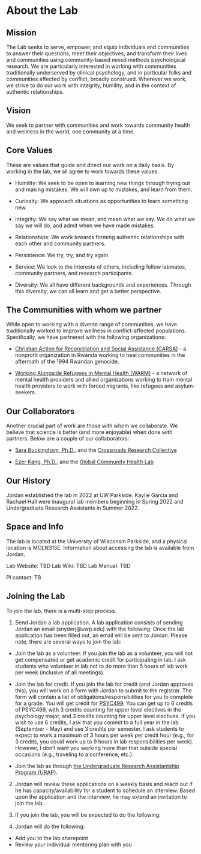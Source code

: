 # About the Lab 

## Mission

The Lab seeks to serve, empower, and equip individuals and communities to answer their questions, meet their objectives, and transform their lives and communities using community-based mixed methods psychological research. We are particularly interested in working with communities traditionally underserved by clinical psychology, and in particular folks and communities affected by conflict, broadly construed. Wherever we work, we strive to do our work with integrity,  humility, and in the context of authentic relationships.

## Vision

We seek to partner with communities and work towards community health and wellness in the world, one community at a time.

## Core Values

These are values that guide and direct our work on a daily basis. By working in the lab, we all agree to work towards these values.

- Humility: We seek to be open to learning new things through trying out and making mistakes. We will own up to mistakes, and learn from them.

- Curiosity: We approach situations as opportunities to learn something new.

- Integrity: We say what we mean, and mean what we say. We do what we say we will do, and admit when we have made mistakes.

- Relationships: We work towards forming authentic relationships with each other and community partners.

- Persistence: We try, try, and try again.

- Service: We look to the interests of others, including fellow labmates, community partners, and research participants.

- Diversity: We all have different backgrounds and experiences. Through this diversity, we can all learn and get a better perspective. 


## The Communities with whom we partner

While open to working with a diverse range of communities, we have traditionally worked to improve wellness in conflict-affected populations. Specifically, we have partnered with the following organizations:

- [Christian Action for Reconciliation and Social Assistance (CARSA)](https://www.carsaministry.org/) - a nonprofit organization in Rwanda working to heal communities in the aftermath of the 1994 Rwandan genocide.

- [Working Alongside Refugees in Mental Health (WARM)](warmalska.org) - a network of mental health providers and allied organizations working to train mental health providers to work with forced migrants, like refugees and asylum-seekers.

## Our Collaborators

Another crucial part of work are those with whom we collaborate. We believe that science is better (and more enjoyable) when done with partners. Below are a couple of our collaborators:

- [Sara Buckingham, Ph.D.](https://www.uaa.alaska.edu/academics/college-of-arts-and-sciences/departments/psychology/faculty/buckingham.cshtml), and the [Crossroads Research Collective](https://crossroadsresearch.wixsite.com/collective)

- [Ezer Kang, Ph.D.](https://profiles.howard.edu/profile/466/ezer-kang), and the [Global Community Health Lab](https://ezerkang-howard-faculty.com/)

## Our History

Jordan established the lab in 2022 at UW Parkside. Kaylie Garcia and Rachael Hall were inaugural lab members beginning in Spring 2022 and Undergraduate Research Assistants in Summer 2022.

## Space and Info

The lab is located at the University of Wisconsin Parkside, and a physical location is MOLN315E. Information about accessing the lab is available from Jordan.

Lab Website: TBD
Lab Wiki: TBD
Lab Manual: TBD

PI contact: TB

## Joining the Lab

To join the lab, there is a multi-step process. 

1. Send Jordan a lab application. A lab application consists of sending Jordan an email (snyderj@uwp.edu) with the following: Once the lab application has been filled out, an email will be sent to Jordan. Please note, there are several ways to join the lab:
  + Join the lab as a volunteer. If you join the lab as a volunteer, you will not get compensated or get academic credit for participating in lab. I ask students who volunteer in lab not to do more than 5 hours of lab work per week (inclusive of all meetings).

  + Join the lab for credit. If you join the lab for credit (and Jordan approves this), you will work on a form with Jordan to submit to the registrar. The form will contain a list of obligations/responsibilities for you to complete for a grade. You will get credit for [PSYC499](https://www.uwp.edu/learn/academiccatalog/2019-2021/psyc.cfm#courses#courses). You can get up to 6 credits of PSYC499, with 3 credits counting for upper level electives in the psychology major, and 3 credits counting for upper level electives. If you wish to use 6 credits, I ask that you commit to a full year in the lab (September - May) and use 3 credits per semester. I ask students to expect to work a maximum of 3 hours per week per credit hour (e.g., for 3 credits, you could work up to 9 hours in lab responsibilities per week). However, I don't want you working more than that outside special occasions (e.g., traveling to a conference, etc.).

  + Join the lab as through [the Undergraduate Research Assistantship Program (URAP)](#URAP).

2. Jordan will review these applications on a weekly basis and reach out if he has capacity/availability for a student to schedule an interview. Based upon the application and the interview, he may extend an invitation to join the lab.

3. If you join the lab, you will be expected to do the following:
<expectations>

4. Jordan will do the following:
  + Add you to the lab sharepoint
  + Review your individual mentoring plan with you
